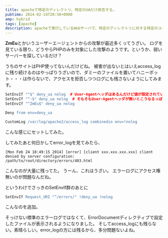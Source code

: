 ---
title: apacheで特定のディレクトリ、特定のUAだけ拒否する。
pubtime: 2014-02-24T20:58+0900
amp: hybrid
tags: [apache]
description: apacheで実行しているWebサーバで、特定のディレクトリに対する特定のユーザーエージェントだけを拒否する方法の解説です。
---

**ZmEu**とかいうユーザーエージェントからの攻撃が最近多くってうざい。
ログを見ている限り、どうやらPHPのみを対象にした攻撃のようです。というか、弱いサーバーを探しているだけ？

うちのサイトはPHP使ってないんだけどね。
被害が出ないとはいえaccess\_logに残り続けるのはやっぱりうざいので、ダミーのファイルを置いてハニーポット・・・は作らないで、アクセスを拒否しつつログにも残さないようにしてみます。

``` apache
SetEnvIf "^$" deny_ua nolog  # User-Agentヘッダはあるんだけど値が設定されていない場合
SetEnvIf "^-$" deny_ua nolog  # そもそもUser-Agentヘッダが無いとこうなるっぽい
SetEnvIf "^ZmEu$" deny_ua nolog

Deny from env=deny_ua

CustomLog /var/log/apache2/access_log combinedio env=!nolog
```
こんな感じにセットしてみた。

してみたあと何日かしてerror\_logを見てみたら、
```
[Mon Feb 24 18:49:15 2014] [error] [client xxx.xxx.xxx.xxx] client denied by server configuration: /path/to/root/directory/errors/403.html
```
こんなのが大量に残ってた。
うーん、これはうざい。
エラーログにアクセス権無いのが問題なんだね。

というわけでさっきのSetEnvIf群のあとに
``` apache
SetEnvIf Request_URI "^/errors/" !deny_ua !nolog
```
こんなのを追加。

そっけない標準のエラーログではなくて、ErrorDocumentディレクティブで設定したファイルが表示されるようになりました。
そしてaccess\_logにも残らない。素晴らしい。error\_logの方には残るから、多分問題ないよね。

